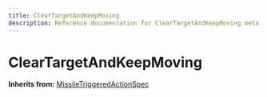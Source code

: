 ```yaml
---
title: ClearTargetAndKeepMoving
description: Reference documentation for ClearTargetAndKeepMoving meta class
---
```



# ClearTargetAndKeepMoving

**Inherits from:** [MissileTriggeredActionSpec](/classes/missiletriggeredactionspec)

<ClassDetails file="/db/classes/ClearTargetAndKeepMoving.8dad2d07f20b.json" />
